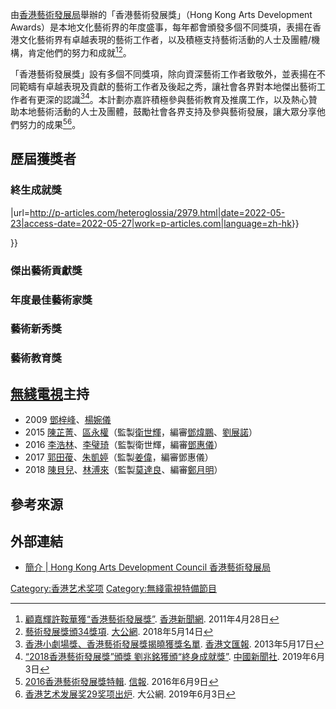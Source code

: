 由[[香港藝術發展局|香港藝術發展局]]舉辦的「香港藝術發展獎」（Hong Kong Arts Development Awards）是本地文化藝術界的年度盛事，每年都會頒發多個不同獎項，表揚在香港文化藝術界有卓越表現的藝術工作者，以及積極支持藝術活動的人士及團體/機構，肯定他們的努力和成就<ref>[http://www.hkcna.hk/content/2011/0428/97084.shtml 顧嘉輝許鞍華獲“香港藝術發展獎”]. [[香港中國通訊社|香港新聞網]]. 2011年4月28日</ref><ref>[http://www.takungpao.com.hk/culture/text/2018/0514/165807.html ﻿藝術發展獎頒34獎項]. [[大公報|大公網]]. 2018年5月14日</ref>。

「香港藝術發展獎」設有多個不同獎項，除向資深藝術工作者致敬外，並表揚在不同範疇有卓越表現及貢獻的藝術工作者及後起之秀，讓社會各界對本地傑出藝術工作者有更深的認識<ref>[http://paper.wenweipo.com/2013/05/17/OT1305170014.htm 香港小劇場獎、香港藝術發展獎揭曉獲獎名單]. [[香港文匯報|香港文匯報]]. 2013年5月17日</ref><ref>[http://www.hkcna.hk/content/2019/0603/766435.shtml “2018香港藝術發展獎”頒獎 劉兆銘獲頒“終身成就獎”]. [[中國新聞社|中國新聞社]]. 2019年6月3日</ref>。本計劃亦嘉許積極參與藝術教育及推廣工作，以及熱心贊助本地藝術活動的人士及團體，鼓勵社會各界支持及參與藝術發展，讓大眾分享他們努力的成果<ref>[https://search.hkej.com/template/fulltextsearch/php/search.php?q=2016%E9%A6%99%E6%B8%AF%E8%97%9D%E8%A1%93%E7%99%BC%E5%B1%95%E7%8D%8E%E7%89%B9%E8%BC%AF 2016香港藝術發展獎特輯]. [[信報|信報]]. 2016年6月9日</ref><ref>[http://www.takungpao.com/culture/237147/2019/0603/298304.html ﻿香港艺术发展奖29奖项出炉]. 大公網. 2019年6月3日</ref>。

== 歷屆獲獎者 ==
=== 終生成就獎 ===
{{columns-list|2| 
* 2003年  -  
* 2004年  -  
* 2005年  -  
* 2006年  -  
* 2007年  -  [[白雪仙|白雪仙]]
* 2008年  -  [[饒宗頤|饒宗頤]]
* 2009年  -  查良鏞（[[金庸|金庸]]）
* 2010年  -  [[顧嘉煇|顧嘉煇]]
* 2011年  -  [[鍾景輝|鍾景輝]]
* 2012年  -  [[陳達文|陳達文]]
* 2013年  -  [[陳復禮|陳復禮]]
* 2014年  -  [[劉以鬯|劉以鬯]]
* 2015年  -  [[盧瑋鑾|盧瑋鑾]]（小思）
* 2016年  -  [[王無邪|王無邪]]
* 2017年  -  [[曹誠淵|曹誠淵]]
* 2018年  -  [[劉兆銘|劉兆銘]]
* 第十四屆  - 
* 第十五屆  -  [[盧景文|盧景文]]
* 第十六屆  -  [[西西|西西]]<ref name="p_2022">{{Cite web|title=【附完整名單】第十六屆香港藝術發展獎出爐 西西奪「終身成就獎」最高殊榮 {{!}} 虛詞編輯部 {{!}}|url=http://p-articles.com/heteroglossia/2979.html|date=2022-05-23|access-date=2022-05-27|work=p-articles.com|language=zh-hk}}</ref>
}}

=== 傑出藝術貢獻獎=== 
{{columns-list|2| 
* 2003年  -  
* 2004年  -  
* 2005年  -  
* 2006年  -  
* 2007年  -  
* 2009年  -  鍾景輝、[[劉兆銘|劉兆銘]]、盧瑋鑾（小思）
* 2010年  -  [[許鞍華|許鞍華]]
* 2011年  -  [[任冰兒|任冰兒]]、[[盧景文|盧景文]]
* 2012年  -  劉以鬯
* 2013年  -  [[吳宇森|吳宇森]]
* 2014年  -  [[徐克|徐克]]
* 2015年  -  [[黎海寧|黎海寧]]、[[阮兆輝|阮兆輝]]
* 2016年  -  [[鄭國江|鄭國江]]、[[毛俊輝|毛俊輝]]、[[尤聲普|尤聲普]]
* 2017年  -  [[盧國沾|盧國沾]]、[[杜琪峯|杜琪峯]]、[[羅家英|羅家英]]
* 2018年  -  [[張艾嘉|張艾嘉]]
* 第十四屆  - 
* 第十五屆  -  [[許冠文|許冠文]]、[[倪亦舒|倪亦舒]]、[[鄧樹榮|鄧樹榮]]
* 第十六屆  -  [[榮念曾|榮念曾]]、[[董橋|董橋]]、[[梅卓燕|梅卓燕]]<ref name="p_2022"/>
}}

=== 年度最佳藝術家獎 ===
{{columns-list|2| 
;藝術評論
* 2003年  -  （從缺）
* 2004年  -  
* 2005年  -  
* 2006年  -  
* 2007年  -  
* 2008年  -  陳雲根（[[陳雲|陳雲]]）
* 2009年  -  （從缺）
* 2010年  -  [[羅展鳳|羅展鳳]]
* 2011年  -  （從缺）
* 2012年  -  [[鄭政恆|鄭政恆]]
* 2013年  -  [[湯禎兆|湯禎兆]]
* 2014年  -  [[陳智德|陳智德]]
* 2015年  -  陳少紅（[[洛楓|洛楓]]）
* 2016年  -  [[陳國球|陳國球]]
* 2017年  -  [[黃勁輝|黃勁輝]]
* 2018年  -  [[梁寳珊|梁寳珊]]（梁寶山）
* 第十六屆  -  （從缺）<ref name="p_2022" />

;舞蹈
* 2003年  -  [[黎海寧|黎海寧]]
* 2004年  -  
* 2005年  -  
* 2006年  -  
* 2007年  -  [[王廷琳|王廷琳]]
* 2008年  -  [[梁國城|梁國城]]
* 2009年  -  [[楊雲濤|楊雲濤]]
* 2010年  -  [[金瑶|金瑶]]
* 2011年  -  [[邢亮|邢亮]]
* 2012年  -  [[楊春江|楊春江]]
* 2013年  -  [[伍宇烈|伍宇烈]]
* 2014年  -  [[王榮祿|王榮祿]]
* 2015年  -  [[余仁華|余仁華]]
* 2016年  -  [[馬才和|馬才和]]
* 2017年  -  [[周佩韻|周佩韻]]
* 2018年  -  [[黃大徽|黃大徽]]
* 第十六屆  -  [[華琪鈺|華琪鈺]]<ref name="p_2022" />

;戲劇
* 2003年  -  [[潘惠森|潘惠森]]
* 2004年  -  
* 2005年  -  
* 2006年  -  
* 2007年  -  [[鄧樹榮|鄧樹榮]]
* 2008年  -  [[曾文通|曾文通]]
* 2009年  -  [[何偉龍|何偉龍]]
* 2010年  -  [[莊梅岩|莊梅岩]]
* 2011年  -  [[潘燦良|潘燦良]]
* 2012年  -  [[鄧樹榮|鄧樹榮]]
* 2013年  -  [[陳炳釗|陳炳釗]]
* 2014年  -  [[甄詠蓓|甄詠蓓]]
* 2015年  -  [[榮念曾|榮念曾]]
* 2016年  -  [[林奕華|林奕華]]
* 2017年  -  [[陳曙曦|陳曙曦]]
* 2018年  -  [[馮蔚衡|馮蔚衡]]
* 第十六屆  -  [[盧智燊|盧智燊]]<ref name="p_2022" />

;電影及媒體藝術
* 2003年  -  [[陳果|陳果]]
* 2004年  -  
* 2005年  -  
* 2006年  -  
* 2007年  -  
* 2009年  -  [[張經緯|張經緯]]
（2010年起分見電影和媒體藝術）

;電影
* 2010年  -  [[陳宇峰|陳宇峰]]
* 2011年  -  （從缺）
* 2012年  -  （從缺）
* 2013年  -  [[黃修平|黃修平]]
* 2014年  -  [[林超賢|林超賢]]<ref>[https://topick.hket.com/article/583338/%E8%97%9D%E7%99%BC%E5%B1%80%E3%80%8C%E5%B9%B4%E5%BA%A6%E8%97%9D%E8%A1%93%E5%AE%B6%E7%8D%8E%E3%80%8D%E8%A9%95%E5%AF%A9%E7%88%86%E5%85%A7%E6%83%85%E3%80%80%E3%80%8C%E9%9B%B6%E7%A5%A8%E3%80%8D%E5%8B%9D%E5%87%BA%EF%BC%9F 藝發局「年度藝術家獎」評審爆內情　「零票」勝出？]. [[香港經濟日報|香港經濟日報]]. 2015年4月12日</ref>
* 2015年  -  [[翁子光|翁子光]]
* 2016年  -  [[游乃海|游乃海]]
* 2017年  -  [[黃進_(導演)|黃進]]
* 2018年  -  [[楊紫燁|楊紫燁]]
* 第十六屆  -  [[卓翔|卓翔]]<ref name="p_2022" />

;媒體藝術
* 2010年  -  [[洪強|洪強]]
* 2011年  -  （從缺）
* 2012年  -  [[楊嘉輝|楊嘉輝]]
* 2013年  -  [[伍韶勁|伍韶勁]]
* 2014年  -  [[Cédric_Maridet|Cédric Maridet]]
* 2015年  -  （從缺）
* 2016年  -  [[鍾緯正|鍾緯正]]
* 2017年  -  [[黎肖嫻|黎肖嫻]]
* 2018年  -  [[葉旭耀|葉旭耀]]
* 第十六屆  -  [[許方華|許方華]]<ref name="p_2022" />

;文學藝術
* 2003年  -  [[胡燕青|胡燕青]]
* 2004年  -  
* 2005年  -  
* 2006年  -  
* 2007年  -  
* 2008年  -  [[董啟章|董啟章]]
* 2009年  -  [[黃慶雲|黃慶雲]]
* 2010年  -  [[梁秉鈞|梁秉鈞]]（[[也斯|也斯]]）
* 2011年  -  [[潘國靈|潘國靈]]
* 2012年  -  [[廖偉棠|廖偉棠]]
* 2013年  -  （從缺）
* 2014年  -  [[黃碧雲|黃碧雲]]
* 2015年  -  [[鍾國強|鍾國強]]
* 2016年  -  [[王良和|王良和]]
* 2017年  -  [[崑南|岑崑南]]
* 2018年  -  [[韓麗珠|韓麗珠]]
* 第十六屆  -  [[謝曉虹|謝曉虹]]<ref name="p_2022" />

;音樂
* 2003年  -  [[阮仕春|阮仕春]]
* 2004年  -  
* 2005年  -  
* 2006年  -  
* 2007年  -  [[唐少偉|唐少偉]]
* 2008年  -  [[李傳韻|李傳韻]]
* 2009年  -  [[黃安源|黃安源]]
* 2010年  -  [[吳美樂|吳美樂]]
* 2011年  -  [[伍卓賢|伍卓賢]]
* 2012年  -  [[郭雅志|郭雅志]]
* 2013年  -  [[陳慶恩|陳慶恩]]
* 2014年  -  [[梁建楓|梁建楓]]
* 2015年  -  [[余其偉|余其偉]]
* 2016年  -  [[羅乃新|羅乃新]]
* 2017年  -  [[陳明志|陳明志]]
* 2018年  -  [[張緯晴|張緯晴]]
* 第十六屆  -  [[廖國敏|廖國敏]]<ref name="p_2022" />

;視覺藝術
* 2003年  -  [[夏碧泉|夏碧泉]]
* 2004年  -  
* 2005年  -  
* 2006年  -  
* 2007年  -  [[江啟明|江啟明]]
* 2008年  -  [[唐景森|唐景森]]
* 2009年  -  [[黃國才|黃國才]]
* 2010年  -  [[林玉蓮|林玉蓮]]
* 2011年  -  黃炳培（[[又一山人|又一山人]]）
* 2012年  -  [[白雙全|白雙全]]
* 2013年  -  [[林東鵬|林東鵬]]
* 2014年  -  [[梁美萍|梁美萍]]
* 2015年  -  [[何兆基|何兆基]]
* 2016年  -  [[程展緯|程展緯]]
* 2017年  -  [[黃麗貞|黃麗貞]]
* 2018年  -  [[尹麗娟|尹麗娟]]
* 第十六屆  -  （從缺）<ref name="p_2022" />

;戲曲
* 2003年  -  [[阮兆輝|阮兆輝]]
* 2004年  -  
* 2005年  -  
* 2006年  -  
* 2007年  -  [[黃少俠|黃少俠]]
* 2008年  -  [[鄧宛霞|鄧宛霞]]
* 2009年  -  （從缺）
* 2010年  -  [[王瑞群|王瑞群]]（王超群）
* 2011年  -  [[尹飛燕|尹飛燕]]
* 2012年  -  （從缺）
* 2013年  -  （從缺）
* 2014年  -  [[高潤鴻|高潤鴻]]
* 2015年  -  [[李奇峰|李奇峰]]
* 2016年  -  [[李龍|李龍]]
* 2017年  -  [[高潤權|高潤權]]
* 2018年  -  巫雨田（[[新劍郎|新劍郎]]）
* 第十六屆  -  （從缺）<ref name="p_2022" />
}}

=== 藝術新秀獎 ===
{{columns-list|2| 
;藝術評論
* 2003年  -  
* 2004年  -  
* 2005年  -  
* 2006年  -  
* 2007年  -  [[劉建華|劉建華]]
* 2008年  -  （從缺）
* 2009年  -  （從缺）
* 2010年  -  （從缺）
* 2011年  -  （從缺）
* 2012年  -  [[鄧正健|鄧正健]]
* 2013年  -  [[陳子謙|陳子謙]]
* 2014年  -  [[譚以諾|譚以諾]]
* 2015年  -  [[陳偉基|陳偉基]]（[[肥力|肥力]]）
* 2016年  -  [[張煒森|張煒森]]
* 2017年  -  [[洪思行|洪思行]]
* 2018年  -  [[李薇婷|李薇婷]]
* 第十六屆  - [[王家琪|王家琪]]

;舞蹈
* 2003年  -  [[楊春江|楊春江]]、[[藤野暢央|藤野暢央]]
* 2004年  -  
* 2005年  -  
* 2006年  -  
* 2007年  -  [[邢亮|邢亮]]
* 2008年  -  （從缺）
* 2009年  -  （從缺）
* 2010年  -  [[黃磊|黃磊]]
* 2011年  -  [[唐婭|唐婭]]
* 2012年  -  [[胡頌威|胡頌威]]
* 2013年  -  [[馮樂恒|馮樂恒]]
* 2014年  -  [[王丹琦|王丹琦]]
* 2015年  -  [[徐奕婕|徐奕婕]]
* 2016年  -  [[盤偉信|盤偉信]]（[[盤彥燊|盤彥燊]]）
* 2017年  -  [[李偉能|李偉能]]
* 2018年  -  [[邱加希|邱加希]]
* 第十六屆  - [[梁晉朗|梁晉朗]]

;戲劇
* 2003年  -  [[梁承謙|梁承謙]]、[[曾文通|曾文通]]、[[甄詠蓓|甄詠蓓]]、[[鄭威鵬|鄭威鵬]]
* 2004年  -  
* 2005年  -  
* 2006年  -  
* 2007年  -  [[鄭國偉|鄭國偉]]
* 2008年  -  （從缺）
* 2009年  -  （從缺）
* 2010年  -  [[張飛帆|張飛帆]]
* 2011年  -  [[王耀祖|王耀祖]]
* 2012年  -  [[鄭至芝|鄭至芝]]
* 2013年  -  [[蔡運華|蔡運華]]
* 2014年  -  [[韋羅莎|韋羅莎]]
* 2015年  -  [[朱栢康|朱栢康]]
* 2016年  -  [[黃呈欣|黃呈欣]]
* 2017年  -  [[黃俊達|黃俊達]]
* 2018年  -  [[梁天尺|梁天尺]]
* 第十六屆  - [[天台製作|天台製作]] (李婉晶、艾浩家)

;電影及媒體藝術
* 2003年  -  [[林健雄|林健雄]]、[[胡淡名|胡淡名]]
* 2004年  -  
* 2005年  -  
* 2006年  -  
* 2007年  -  [[洪強|洪強]]
* 2008年  -  [[林欣傑|林欣傑]]
* 2009年  -  [[麥曦茵|麥曦茵]]
（2010年起分見電影和媒體藝術）

;電影
* 2003年  -  
* 2004年  -  
* 2005年  -  
* 2006年  -  
* 2007年  -  
* 2010年  -  [[賴恩慈|賴恩慈]]
* 2011年  -  [[曾翠珊|曾翠珊]]
* 2012年  -  [[盧鎮業|盧鎮業]]
* 2013年  -  [[卓翔|卓翔]]
* 2014年  -  [[周冠威|周冠威]]
* 2015年  -  [[陳浩倫|陳浩倫]]
* 2016年  -  [[陳梓桓|陳梓桓]]
* 2017年  -  （從缺）
* 2018年  -  [[黃肇邦|黃肇邦]]
* 第十六屆  - （從缺）<ref name="p_2022" />

;文學藝術
* 2003年  -  [[麥樹堅|麥樹堅]]
* 2004年  -  
* 2005年  -  
* 2006年  -  
* 2007年  -  [[潘國靈|潘國靈]]
* 2008年  -  [[葛亮|葛亮]]
* 2009年  -  （從缺）
* 2010年  -  [[鄒文律|鄒文律]]
* 2011年  -  （從缺）
* 2012年  -  （從缺）
* 2013年  -  [[王詠思|王詠思]]
* 2014年  -  [[周漢輝|周漢輝]]（波希米亞）
* 2015年  -  [[何麗明|何麗明]]（Tammy Lai-ming Ho）
* 2016年  -  [[黃裕邦|黃裕邦]]
* 2017年  -  [[宋子江|宋子江]]
* 2018年  -  [[黃怡|黃怡]]
* 第十六屆  - [[蘇苑姍|蘇苑姍]]<ref name="p_2022" />

;媒體藝術
* 2003年  -  
* 2004年  -  
* 2005年  -  
* 2006年  -  
* 2007年  -  
* 2010年  -  [[張瀚謙|張瀚謙]]
* 2011年  -  [[許方華|許方華]]
* 2012年  -  [[蔡世豪|蔡世豪]]
* 2013年  -  [[關子維|關子維]]
* 2014年  -  [[黃智銓|黃智銓]]
* 2015年  -  [[黃炳|黃炳]]
* 2016年  -  [[鄭得恩|鄭得恩]]
* 2017年  -  [[羅玉梅|羅玉梅]]
* 2018年  -  [[陳好彩|陳好彩]]（卡娜）
* 第十六屆  - （從缺）<ref name="p_2022" />

;視覺藝術
* 2003年  -  張惠儀、[[黃國才|黃國才]]、[[管偉邦|管偉邦]]、[[蘇恩祺|蘇恩祺]]
* 2004年  -  
* 2005年  -  
* 2006年  -  
* 2007年  -  [[張韻雯|張韻雯]]
* 2009年  -  [[陳嘉琬|陳嘉琬]]
* 2010年  -  [[鄧國騫|鄧國騫]]
* 2011年  -  [[關尚智|關尚智]]
* 2012年  -  [[何倩彤|何倩彤]]
* 2013年  -  [[區凱琳|區凱琳]]
* 2014年  -  [[唐納天|唐納天]]
* 2015年  -  [[徐沛之|徐沛之]]
* 2016年  -  [[劉學成|劉學成]]
* 2017年  -  [[李繼忠|李繼忠]]
* 2018年  -  [[譚頌汶|譚頌汶]]
* 第十六屆  - [[勞麗麗|勞麗麗]]<ref name="p_2022" />

;音樂
* 2003年  -  [[香港城市室樂團|香港城市室樂團]]
* 2004年  -  
* 2005年  -  
* 2006年  -  
* 2007年  -  [[錢國偉|錢國偉]]
* 2008年  -  [[李嘉齡|李嘉齡]]
* 2009年  -  [[張緯晴|張緯晴]]
* 2010年  -  （從缺）
* 2011年  -  [[林丰|林丰]]
* 2012年  -  [[趙伯承|趙伯承]]
* 2013年  -  [[凌藝廉|凌藝廉]]
* 2014年  -  [[鄺勵齡|鄺勵齡]]
* 2015年  -  [[楊欣諾|楊欣諾]]
* 2016年  -  [[馬瑋謙|馬瑋謙]]
* 2017年  -  [[吳懷世|吳懷世]]
* 2018年  -  [[劉語|劉語]]
* 第十六屆  - [[鄭智元|鄭智元]]<ref name="p_2022" />

;戲曲
* 2003年  -  
* 2004年  -  
* 2005年  -  
* 2006年  -  
* 2007年  -  [[廖康華|廖康華]]
* 2009年  -  [[徐倩殷|徐倩殷]]（御玲瓏）
* 2010年  -  [[黎耀威|黎耀威]]
* 2011年  -  [[王潔清|王潔清]]
* 2012年  -  [[江駿傑|江駿傑]]
* 2013年  -  [[譚穎倫|譚穎倫]]
* 2014年  -  [[黃潔芳|黃潔芳]]（黃寶萱）
* 2015年  -  [[謝曉瑩|謝曉瑩]]
* 2016年  -  （從缺）
* 2017年  -  [[李沛妍|李沛妍]]
* 2018年  -  （從缺）
* 第十六屆  - （從缺）<ref name="p_2022" />
}}

=== 藝術教育獎=== 
{{columns-list|2| 
;學校組
* 2013年  -  [[明愛樂進學校|明愛樂進學校]]、[[香港聖公會何明華會督中學|香港聖公會何明華會督中學]]、[[東華三院呂潤財紀念中學|東華三院呂潤財紀念中學]]
* 2014年  -  [[香港浸會大學附屬學校王錦輝中小學(中學)|香港浸會大學附屬學校王錦輝中小學(中學)]]、[[林大輝中學|林大輝中學]]、[[東華三院幼稚園|東華三院幼稚園]]
* 2015年  -  [[胡素貞博士紀念學校|胡素貞博士紀念學校]]、[[靈實恩光學校|靈實恩光學校]]、[[香港基督教服務處雋匯幼兒學校|香港基督教服務處雋匯幼兒學校]]
* 2016年  -  [[中華聖潔會靈風中學|中華聖潔會靈風中學]]、[[樂善堂張葉茂清幼稚園|樂善堂張葉茂清幼稚園]]、[[寶安商會王少清中學|寶安商會王少清中學]]
* 2017年  -  [[香港浸會大學附屬學校王錦輝中小學|香港浸會大學附屬學校王錦輝中小學]]、[[天主教普照中學|天主教普照中學]]、[[林大輝中學|林大輝中學]]
* 2018年  -  [[高雷中學|高雷中學]]、[[香港兆基創意書院|香港兆基創意書院]]、[[聖公會林裘謀中學|聖公會林裘謀中學]]
* 第十六屆  -  [[香港浸會大學附屬學校王錦輝中小學|香港浸會大學附屬學校王錦輝中小學]] (中學部)、[[香港道教聯合會雲泉學校|香港道教聯合會雲泉學校]]、[[樂善堂王仲銘中學|樂善堂王仲銘中學]]

;非學校組
* 2013年  -  [[亞洲藝術文獻庫|亞洲藝術文獻庫]]、[[香港藝術中心|香港藝術中心]]、[[香港中文大學建築學院社區營造學社|香港中文大學建築學院社區營造學社]]
* 2014年  -  [[誇啦啦藝術集匯|誇啦啦藝術集匯]]、[[光影作坊|光影作坊]]、[[鄧日昇|鄧日昇]]
* 2015年  -  [[賽璐珞影像文化|賽璐珞影像文化]]、[[音樂兒童基金會|音樂兒童基金會]]、[[鄧樹榮戲劇工作室|鄧樹榮戲劇工作室]]
* 2016年  -  [[香港青年協會|香港青年協會]]、[[糊塗戲班|糊塗戲班]]、[[香港基督教青年會|香港基督教青年會]]  
* 2017年  -  [[M+|M+]]、[[誇啦啦藝術集匯|誇啦啦藝術集匯]]、[[東華三院愛不同藝術|東華三院愛不同藝術]]
* 2018年  -  [[基督教香港信義會社會服務部|基督教香港信義會社會服務部]]、[[九龍倉置業地產投資有限公司|九龍倉置業地產投資有限公司]]、[[藝術到家有限公司|藝術到家有限公司]] 
}}

== [[無綫電視|無綫電視]]主持 ==
* 2009 [[鄧梓峰|鄧梓峰]]、[[楊婉儀|楊婉儀]]
* 2015 [[陳芷菁|陳芷菁]]、[[區永權|區永權]]（監製[[衛世輝|衛世輝]]，編審[[鄧煒鵬|鄧煒鵬]]、[[劉展諾|劉展諾]]） 
* 2016 [[李浩林|李浩林]]、[[李璧琦|李璧琦]]（監製衛世輝，編審[[鄧惠儀|鄧惠儀]]）
* 2017 [[郭田葰|郭田葰]]、[[朱凱婷|朱凱婷]]（監製[[姜偉_(監製)|姜偉]]，編審鄧惠儀）
* 2018 [[陳貝兒|陳貝兒]]、[[林溥來|林溥來]]（監製[[莫達良|莫達良]]、編審[[鄭月明|鄭月明]]）

== 參考來源 ==
{{reflist}}

== 外部連結 ==
* [http://www.hkadc.org.hk/?p=550&lang=tc   簡介 | Hong Kong Arts Development Council 香港藝術發展局]

[[Category:香港艺术奖项|Category:香港艺术奖项]]
[[Category:無綫電視特備節目|Category:無綫電視特備節目]]